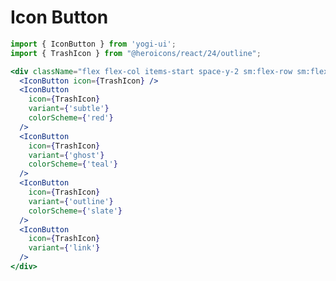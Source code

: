 # Icon Button


<div className="flex flex-col items-start space-y-2 sm:flex-row sm:flex-wrap sm:items-center sm:space-y-0 sm:space-x-4">
  <IconButton icon={TrashIcon} />
  <IconButton
    icon={TrashIcon}
    variant={'subtle'}
    colorScheme={'red'}
  />
  <IconButton
    icon={TrashIcon}
    variant={'ghost'}
    colorScheme={'teal'}
  />
  <IconButton
    icon={TrashIcon}
    variant={'outline'}
    colorScheme={'slate'}
  />
  <IconButton
    icon={TrashIcon}
    variant={'link'}
  />
</div>

```jsx
import { IconButton } from 'yogi-ui';
import { TrashIcon } from "@heroicons/react/24/outline";

<div className="flex flex-col items-start space-y-2 sm:flex-row sm:flex-wrap sm:items-center sm:space-y-0 sm:space-x-4">
  <IconButton icon={TrashIcon} />
  <IconButton
    icon={TrashIcon}
    variant={'subtle'}
    colorScheme={'red'}
  />
  <IconButton
    icon={TrashIcon}
    variant={'ghost'}
    colorScheme={'teal'}
  />
  <IconButton
    icon={TrashIcon}
    variant={'outline'}
    colorScheme={'slate'}
  />
  <IconButton
    icon={TrashIcon}
    variant={'link'}
  />
</div>
```

